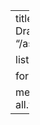 ---
title: Preview
description: Drafts to appear.
image: "/assets/images/todo.png"

listing:
  include:
    draft: true

format:
  html: default

metadata-files:
  - _listing-all.yml
---